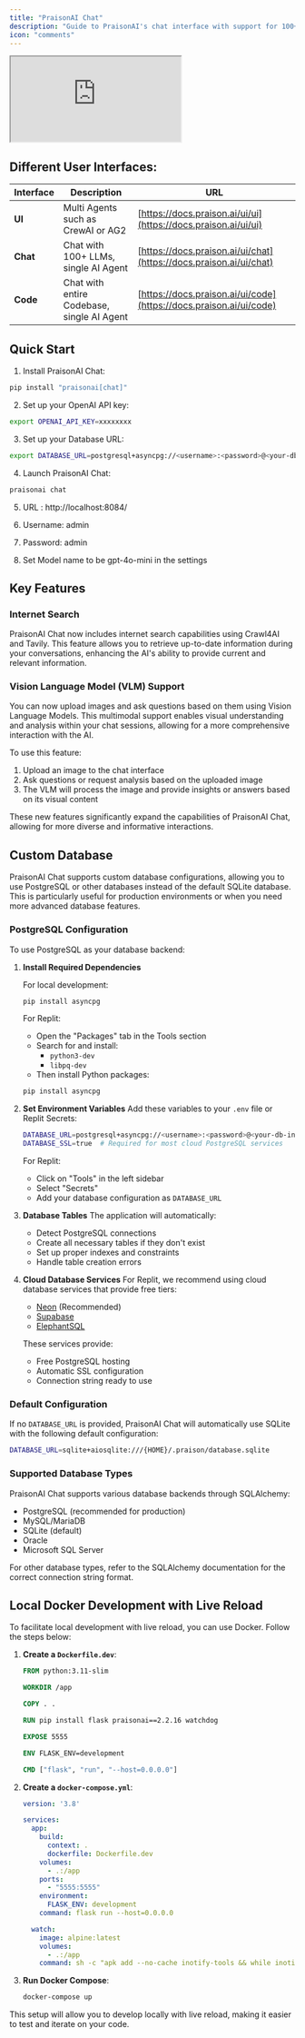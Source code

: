 ```yaml
---
title: "PraisonAI Chat"
description: "Guide to PraisonAI's chat interface with support for 100+ LLMs, internet search, vision models, and custom database configurations"
icon: "comments"
---
```


<div className="relative w-full aspect-video">
  <iframe
    className="absolute top-0 left-0 w-full h-full"
    src="https://www.youtube.com/embed/sw3uDqn2h1Y"
    title="YouTube video player"
    allow="accelerometer; autoplay; clipboard-write; encrypted-media; gyroscope; picture-in-picture"
    allowFullScreen
  ></iframe>
</div>

## Different User Interfaces:

| Interface | Description | URL |
|---|---|---|
| **UI** | Multi Agents such as CrewAI or AG2 | [https://docs.praison.ai/ui/ui](https://docs.praison.ai/ui/ui) |
| **Chat** | Chat with 100+ LLMs, single AI Agent | [https://docs.praison.ai/ui/chat](https://docs.praison.ai/ui/chat) |
| **Code** | Chat with entire Codebase, single AI Agent | [https://docs.praison.ai/ui/code](https://docs.praison.ai/ui/code) |

## Quick Start

1. Install PraisonAI Chat:
```bash
pip install "praisonai[chat]"
```

2. Set up your OpenAI API key:
```bash
export OPENAI_API_KEY=xxxxxxxx
```

3. Set up your Database URL:
```bash
export DATABASE_URL=postgresql+asyncpg://<username>:<password>@<your-db-instance-url>/<database-name>
```

4. Launch PraisonAI Chat:
```bash
praisonai chat
```

5. URL : http://localhost:8084/

6. Username: admin

7. Password: admin

8. Set Model name to be gpt-4o-mini in the settings


## Key Features

### Internet Search

PraisonAI Chat now includes internet search capabilities using Crawl4AI and Tavily. This feature allows you to retrieve up-to-date information during your conversations, enhancing the AI's ability to provide current and relevant information.

### Vision Language Model (VLM) Support

You can now upload images and ask questions based on them using Vision Language Models. This multimodal support enables visual understanding and analysis within your chat sessions, allowing for a more comprehensive interaction with the AI.

To use this feature:
1. Upload an image to the chat interface
2. Ask questions or request analysis based on the uploaded image
3. The VLM will process the image and provide insights or answers based on its visual content

These new features significantly expand the capabilities of PraisonAI Chat, allowing for more diverse and informative interactions.

## Custom Database

PraisonAI Chat supports custom database configurations, allowing you to use PostgreSQL or other databases instead of the default SQLite database. This is particularly useful for production environments or when you need more advanced database features.

### PostgreSQL Configuration

To use PostgreSQL as your database backend:

1. **Install Required Dependencies**

   For local development:
   ```bash
   pip install asyncpg
   ```

   For Replit:
   - Open the "Packages" tab in the Tools section
   - Search for and install:
     - `python3-dev`
     - `libpq-dev`
   - Then install Python packages:
   ```bash
   pip install asyncpg
   ```

2. **Set Environment Variables**
   Add these variables to your `.env` file or Replit Secrets:
   ```bash
   DATABASE_URL=postgresql+asyncpg://<username>:<password>@<your-db-instance-url>/<database-name>
   DATABASE_SSL=true  # Required for most cloud PostgreSQL services
   ```

   For Replit:
   - Click on "Tools" in the left sidebar
   - Select "Secrets"
   - Add your database configuration as `DATABASE_URL`

3. **Database Tables**
   The application will automatically:
   - Detect PostgreSQL connections
   - Create all necessary tables if they don't exist
   - Set up proper indexes and constraints
   - Handle table creation errors

4. **Cloud Database Services**
   For Replit, we recommend using cloud database services that provide free tiers:
   - [Neon](https://neon.tech) (Recommended)
   - [Supabase](https://supabase.com)
   - [ElephantSQL](https://www.elephantsql.com)

   These services provide:
   - Free PostgreSQL hosting
   - Automatic SSL configuration
   - Connection string ready to use

### Default Configuration

If no `DATABASE_URL` is provided, PraisonAI Chat will automatically use SQLite with the following default configuration:
```bash
DATABASE_URL=sqlite+aiosqlite:///{HOME}/.praison/database.sqlite
```

### Supported Database Types

PraisonAI Chat supports various database backends through SQLAlchemy:
- PostgreSQL (recommended for production)
- MySQL/MariaDB
- SQLite (default)
- Oracle
- Microsoft SQL Server

For other database types, refer to the SQLAlchemy documentation for the correct connection string format.

## Local Docker Development with Live Reload

To facilitate local development with live reload, you can use Docker. Follow the steps below:

1. **Create a `Dockerfile.dev`**:
    ```dockerfile
    FROM python:3.11-slim

    WORKDIR /app

    COPY . .

    RUN pip install flask praisonai==2.2.16 watchdog

    EXPOSE 5555

    ENV FLASK_ENV=development

    CMD ["flask", "run", "--host=0.0.0.0"]
    ```

2. **Create a `docker-compose.yml`**:
    ```yaml
    version: '3.8'

    services:
      app:
        build:
          context: .
          dockerfile: Dockerfile.dev
        volumes:
          - .:/app
        ports:
          - "5555:5555"
        environment:
          FLASK_ENV: development
        command: flask run --host=0.0.0.0

      watch:
        image: alpine:latest
        volumes:
          - .:/app
        command: sh -c "apk add --no-cache inotify-tools && while inotifywait -r -e modify,create,delete /app; do kill -HUP 1; done"
    ```

3. **Run Docker Compose**:
    ```bash
    docker-compose up
    ```

This setup will allow you to develop locally with live reload, making it easier to test and iterate on your code.
